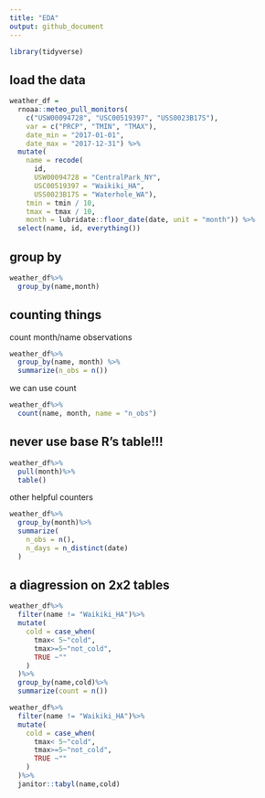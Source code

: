 ```yaml
---
title: "EDA"
output: github_document
---
```



```r
library(tidyverse)
```

## load the data

```r
weather_df =  
  rnoaa::meteo_pull_monitors(
    c("USW00094728", "USC00519397", "USS0023B17S"),
    var = c("PRCP", "TMIN", "TMAX"), 
    date_min = "2017-01-01",
    date_max = "2017-12-31") %>%
  mutate(
    name = recode(
      id, 
      USW00094728 = "CentralPark_NY", 
      USC00519397 = "Waikiki_HA",
      USS0023B17S = "Waterhole_WA"),
    tmin = tmin / 10,
    tmax = tmax / 10,
    month = lubridate::floor_date(date, unit = "month")) %>%
  select(name, id, everything())
```

## group by 
```r
weather_df%>%
  group_by(name,month)
```

## counting things

count month/name observations

```r
weather_df%>%
  group_by(name, month) %>%
  summarize(n_obs = n())
```

we can use count
```r
weather_df%>%
  count(name, month, name = "n_obs")
```

## never use base R's table!!!

```r
weather_df%>%
  pull(month)%>%
  table()
```

other helpful counters

```r
weather_df%>%
  group_by(month)%>%
  summarize(
    n_obs = n(),
    n_days = n_distinct(date)
  )
```

## a diagression on 2x2 tables

```r
weather_df%>%
  filter(name != "Waikiki_HA")%>%
  mutate(
    cold = case_when(
      tmax< 5~"cold",
      tmax>=5~"not_cold",
      TRUE ~""
    )
  )%>%
  group_by(name,cold)%>%
  summarize(count = n())
```

```r
weather_df%>%
  filter(name != "Waikiki_HA")%>%
  mutate(
    cold = case_when(
      tmax< 5~"cold",
      tmax>=5~"not_cold",
      TRUE ~""
    )
  )%>%
  janitor::tabyl(name,cold)
```

